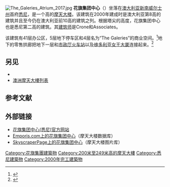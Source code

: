 {{Infobox building
| name = 花旗集团中心
| alternate_names = Park Plaza
| image = Citigroup Centre 2017.jpg
| image_size = 200px
| location = {{澳大利亞}}[[雪梨|雪梨]]公園街
| coordinates = {{coord|33|52|22.42|S|151|12|28.72|E|region:AU-NSW|display=inline,title}}
| map_alt = 
| map_caption = Location in Greater Metropolitan Sydney
| map_size = 280
| map_dot_label = 
| map_dot_mark = 
| relief = 
| status = 使用
| start_date = 1998年
| completion_date = 2000年
| architect = Crone Partners
| floor_area = 
| floor_count = 50
| building_type = Commercial
| antenna_spire = {{convert|243|m|ft|abbr=on}}
| roof = {{convert|206|m|ft|abbr=on}}
| main_contractor = [[Multiplex_(company)|Multiplex]]
| website = {{URL|www.citigroupcentre.com.au}}
}}
[[File:The_Galeries_Atrium_2017.jpg|thumb]]
'''花旗集团中心'''（{{lang-en|'''Citigroup Centre'''}}）坐落在[[澳大利亚|澳大利亚]][[新南威尔士州|新南威尔士州]]首府[[悉尼|悉尼]]，是一个{{Convert|243|m|ft|abbr = off}}高的[[摩天大樓|摩天大楼]]。该建筑在2000年建成时是澳大利亚第8高的建筑并且至今仍在澳大利亚前10高的建筑之列。根据塔尖的高度，花旗集团中心也是悉尼第二高的建筑。其[[建筑师|建筑师]]是Crone和Associates。

该建筑有41层办公区，5层地下停车区和4层名为“The Galeries”的商业空间。<ref>{{Cite web |url=http://www.thegaleries.com/about |title=存档副本 |accessdate=2015-11-15 |archive-date=2016-03-03 |archive-url=https://web.archive.org/web/20160303011242/http://www.thegaleries.com/about |dead-url=yes }}</ref>地下的零售拱廊把地下一层和[[市政廳火車站|市政厅火车站]]以及[[維多利亞女王大廈|维多利亚女王大厦]]连接起来。<ref>{{Cite web |url=http://www.citigroupcentre.com.au/Core/Content/Building-Profile/Content1802.aspx?menuUT=1 |title=存档副本 |accessdate=2015-11-15 |archive-date=2015-11-17 |archive-url=https://web.archive.org/web/20151117031604/http://www.citigroupcentre.com.au/Core/Content/Building-Profile/Content1802.aspx?menuUT=1 |dead-url=yes }}</ref>

== 另见 ==
* {{tsl|en|List of tallest buildings in Sydney|悉尼最高建築物列表}}
* [[澳洲摩天大樓列表|澳洲摩天大樓列表]]

== 参考文献 ==
{{Reflist}}

== 外部链接 ==
* [http://www.citigroupcentre.com.au/ 花旗集团中心(悉尼)官方网站]{{Wayback|url=http://www.citigroupcentre.com.au/ |date=20080718185646 }}
* [http://www.emporis.com/en/wm/bu?id=citigroupcentre-sydney-australia Emporis.com上的花旗集团中心]{{Wayback|url=http://www.emporis.com/en/wm/bu?id=citigroupcentre-sydney-australia |date=20070208073700 }}（摩天大楼数据库）
* [http://skyscraperpage.com/cities/?buildingID=384 SkyscraperPage上的花旗集团中心]{{WebCite|url=https://www.webcitation.org/6HknInBCV?url=http://skyscraperpage.com/cities/?buildingID=384 |date=20130630042100 |dateformat=iso }}（摩天大楼图片库）

{{花旗集团}}
{{Skyscrapers in Sydney}}
{{悉尼地標}}

[[Category:花旗集團建築物|Category:花旗集團建築物]]
[[Category:200米至249米高的摩天大樓|Category:200米至249米高的摩天大樓]]
[[Category:悉尼建築物|Category:悉尼建築物]]
[[Category:2000年完工建築物|Category:2000年完工建築物]]